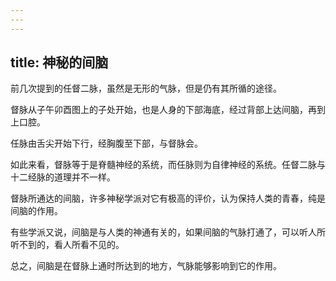 ```yaml
---
---
---
```

title: 神秘的间脑
---




前几次提到的任督二脉，虽然是无形的气脉，但是仍有其所循的途径。

督脉从子午卯酉图上的子处开始，也是人身的下部海底，经过背部上达间脑，再到上口腔。

任脉由舌尖开始下行，经胸腹至下部，与督脉会。

如此来看，督脉等于是脊髓神经的系统，而任脉则为自律神经的系统。任督二脉与十二经脉的道理并不一样。

督脉所通达的间脑，许多神秘学派对它有极高的评价，认为保持人类的青春，纯是间脑的作用。

有些学派又说，间脑是与人类的神通有关的，如果间脑的气脉打通了，可以听人所听不到的，看人所看不见的。

总之，间脑是在督脉上通时所达到的地方，气脉能够影响到它的作用。